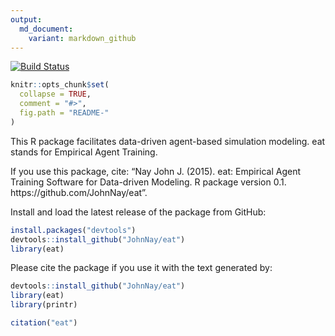 ```yaml
---
output:
  md_document:
    variant: markdown_github
---
```


<!-- README.md is generated from README.Rmd. Please edit that file -->

[![Build Status](https://magnum.travis-ci.com/JohnNay/eat.png?branch=master)](https://magnum.travis-ci.com/JohnNay/eat)

```r
knitr::opts_chunk$set(
  collapse = TRUE,
  comment = "#>",
  fig.path = "README-"
)
```

This R package facilitates data-driven agent-based simulation modeling. eat stands for Empirical Agent Training.

If you use this package, cite: "Nay John J. (2015). eat: Empirical Agent Training Software for Data-driven Modeling. R package version 0.1. https://github.com/JohnNay/eat".

Install and load the latest release of the package from GitHub:
```r
install.packages("devtools")
devtools::install_github("JohnNay/eat")
library(eat)
```

Please cite the package if you use it with the text generated by:
```r
devtools::install_github("JohnNay/eat")
library(eat)
library(printr)
```
```r
citation("eat")
```
